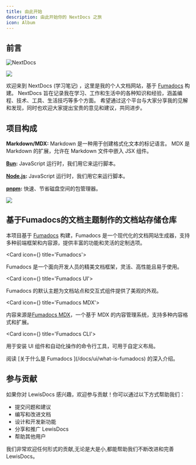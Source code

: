```yaml
---
title: 由此开始
description: 由此开始你的 NextDocs 之旅
icon: Album
---
```


## 前言

![NextDocs](/Lewisfumadocs.svg)

![](https://img.shields.io/github/license/Lewis-Lian/fumadocs.svg?logo=github)

欢迎来到 NextDocs <span className='text-fd-muted-foreground text-sm'>(学习笔记)</span> ，这里是我的个人文档网站，基于 [Fumadocs](https://fumadocs.dev) 构建。
NextDocs 旨在记录我在学习、工作和生活中的各种知识和经验，涵盖编程、技术、工具、生活技巧等多个方面。
希望通过这个平台与大家分享我的见解和发现，同时也欢迎大家提出宝贵的意见和建议，共同进步。

## 项目构成

**Markdown/MDX:** Markdown 是一种用于创建格式化文本的标记语言。 MDX 是 Markdown 的扩展，允许在 Markdown 文件中嵌入 JSX 组件。

**[Bun](https://bun.sh):** JavaScript 运行时，我们用它来运行脚本。

**[Node.js](https://nodejs.org):** JavaScript 运行时，我们用它来运行脚本。

**[pnpm](https://pnpm.io):** 快速、节省磁盘空间的包管理器。

![](https://img.shields.io/github/release/Lewis-Lian/fumadocs.svg)

## 基于Fumadocs的文档主题制作的文档站存储仓库

本项目基于 [Fumadocs](https://fumadocs.dev) 构建，Fumadocs 是一个现代化的文档网站生成器，支持多种前端框架和内容源，提供丰富的功能和灵活的定制选项。

<Cards>

<Card icon={<CpuIcon className="text-purple-300" />} title='Fumadocs'>

Fumadocs 是一个面向开发人员的精美文档框架，灵活、高性能且易于使用。

</Card>

<Card icon={<PanelsTopLeft className="text-blue-300" />} title='Fumadocs UI'>

Fumadocs 的默认主题为文档站点和交互式组件提供了美观的外观。

</Card>

<Card icon={<Database />} title='Fumadocs MDX'>

内容来源是[Fumadocs MDX](/docs/mdx)，一个基于 MDX 的内容管理系统，支持多种内容格式和扩展。

</Card>

<Card icon={<Terminal />} title='Fumadocs CLI'>

用于安装 UI 组件和自动化操作的命令行工具，可用于自定义布局。

</Card>

</Cards>

<Callout title="想要了解更多？">
  阅读 [关于什么是 Fumadocs ](/docs/ui/what-is-fumadocs) 的深入介绍。
</Callout>

## 参与贡献

如果你对 LewisDocs 感兴趣，欢迎参与贡献！你可以通过以下方式帮助我们：

- 提交问题和建议
- 编写和改进文档
- 设计和开发新功能
- 分享和推广 LewisDocs
- 帮助其他用户

我们非常欢迎任何形式的贡献,无论是大是小,都能帮助我们不断改进和完善 LewisDocs。
